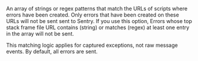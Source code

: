 An array of strings or regex patterns that match the URLs of scripts where errors have been created.
Only errors that have been created on these URLs will not be sent sent to Sentry.
If you use this option, Errors whose top stack frame file URL contains (string) or matches (regex) at least one entry in the array will not be sent.

This matching logic applies for captured exceptions, not raw message events. By default, all errors are sent.

